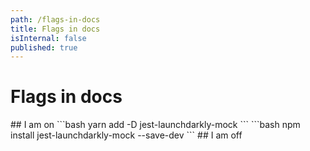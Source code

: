 ```yaml
---
path: /flags-in-docs
title: Flags in docs
isInternal: false
published: true
---
```


# Flags in docs

<Feature flagKey="docs-demo-flag-boolean" showWhenVariation={true}>
## I am on

<CodeSample>
<CSTab label="yarn">
```bash
yarn add -D jest-launchdarkly-mock
```
</CSTab>

<CSTab label="npm">
```bash
npm install jest-launchdarkly-mock --save-dev
```
</CSTab>
</CodeSample>

</Feature>

<Feature flagKey="docs-demo-flag-boolean" showWhenVariation={false}>
## I am off
</Feature>


